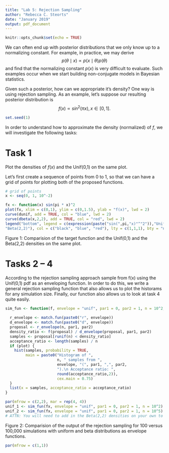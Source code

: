 ```yaml
---
title: "Lab 5: Rejection Sampling"
author: "Rebecca C. Steorts"
date: "January 2019"
output: pdf_document
---
```


```r
knitr::opts_chunk$set(echo = TRUE)
```

We can often end up with posterior distributions that we only know up to a normalizing constant. For example, in practice, we may derive $$p(\theta \mid x) \propto p(x\mid \theta) p(\theta)$$ and find that the normalizing constant $p(x)$ is very difficult to evaluate. Such examples occur when we start building non-conjugate models in Bayesian statistics. 

Given such a posterior, how can we appropriate it's density? One way is using rejection sampling. As an example, let's suppose our resulting posterior distribution is 
$$f(x) \propto sin^2(\pi x), x \in [0,1].$$

```r
set.seed(1)
```

In order to understand how to approximate the density (normalized) of $f$, we will investigate the following tasks:

# Task 1

Plot the densities of $f(x)$ and the Unif(0,1) on the same plot. 

Let's first create a sequence of points from 0 to 1, so that we can have a grid of points for plotting both of the proposed functions. 

```r
# grid of points
x <- seq(0, 1, 10^-2)
```

```r
fx <- function(x) sin(pi * x)^2
plot(fx, xlim = c(0,1), ylim = c(0,1.5), ylab = "f(x)", lwd = 2)
curve(dunif, add = TRUE, col = "blue", lwd = 2)
curve(dbeta(x,2,2), add = TRUE, col = "red", lwd = 2)
legend("bottom", legend = c(expression(paste("sin(",pi,"x)"^"2")),"Unif(0,1)",
"Beta(2,2)"), col = c("black", "blue", "red"), lty = c(1,1,1), bty = "n", cex = 1.1, lwd = 2)
```

Figure 1: Comparision of the target function and the Unif(0,1) and the Beta(2,2) densities on the same plot.

# Tasks 2 -- 4

According to the rejection sampling approach sample from f(x) using the Unif(0,1) pdf as an enveloping function.
In order to do this, we write a general rejection sampling function that also allows us to plot the historams for any simulation size. Finally, our function also allows us to look at task 4 quite easily. 

```r
sim_fun <- function(f, envelope = "unif", par1 = 0, par2 = 1, n = 10^2, plot = TRUE){
  
  r_envelope <- match.fun(paste0("r", envelope))
  d_envelope <- match.fun(paste0("d", envelope))
  proposal <- r_envelope(n, par1, par2)
  density_ratio <- f(proposal) / d_envelope(proposal, par1, par2)
  samples <- proposal[runif(n) < density_ratio]
  acceptance_ratio <- length(samples) / n
  if (plot) {
    hist(samples, probability = TRUE, 
         main = paste0("Histogram of ", 
                       n, " samples from ", 
                       envelope, "(", par1, ",", par2,
                       ").\n Acceptance ratio: ",
                       round(acceptance_ratio,2)), 
                       cex.main = 0.75)
  }
  list(x = samples, acceptance_ratio = acceptance_ratio)
}
```

```r
par(mfrow = c(2,2), mar = rep(4, 4))
unif_1 <- sim_fun(fx, envelope = "unif", par1 = 0, par2 = 1, n = 10^2) 
unif_2 <- sim_fun(fx, envelope = "unif", par1 = 0, par2 = 1, n = 10^5)
# ATTN: You will need to add in the Beta(2,2) densities on your own to finish task 4.
```

Figure 2: Comparision of the output of the rejection sampling for 100 versus 100,000 simulations with uniform and beta distributions as envelope functions.

```r
par(mfrow = c(1,1))
```

